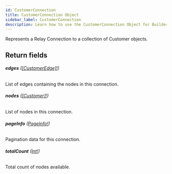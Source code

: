 ```yaml
---
id: CustomerConnection
title: CustomerConnection Object
sidebar_label: CustomerConnection
description: Learn how to use the CustomerConnection Object for Builder's API.
---
```


Represents a Relay Connection to a collection of Customer objects.

## Return fields

###### <b>edges</b> ([[CustomerEdge]!](/composer/builder/api/schema/object/CustomerEdge.mdx))

List of edges containing the nodes in this connection.

###### <b>nodes</b> ([[Customer]!](/composer/builder/api/schema/object/Customer.mdx))

List of nodes in this connection.

###### <b>pageInfo</b> ([PageInfo!](/composer/builder/api/schema/object/PageInfo.mdx))

Pagination data for this connection.

###### <b>totalCount</b> ([Int!](/composer/builder/api/schema/scalar/Int.mdx))

Total count of nodes available.
